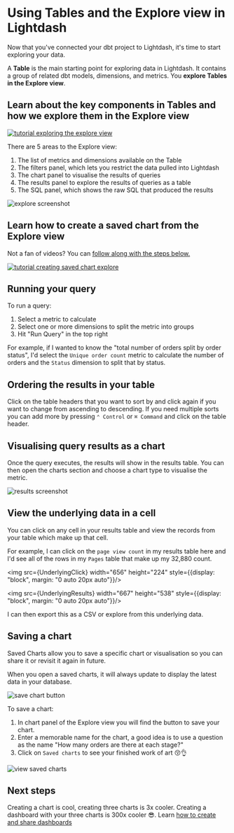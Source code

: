 
# Using Tables and the Explore view in Lightdash

Now that you've connected your dbt project to Lightdash, it's time to start exploring your data.

A **Table** is the main starting point for exploring data in Lightdash. It contains a group of related
dbt models, dimensions, and metrics. You **explore Tables in the Explore view**.

## Learn about the key components in Tables and how we explore them in the Explore view

[![tutorial exploring the explore view](./assets/tutorial_exploring_the_explore_view.png)](https://youtu.be/q6CAP4nhn4E)

There are 5 areas to the Explore view:

1. The list of metrics and dimensions available on the Table
2. The filters panel, which lets you restrict the data pulled into Lightdash
3. The chart panel to visualise the results of queries
4. The results panel to explore the results of queries as a table
5. The SQL panel, which shows the raw SQL that produced the results

![explore screenshot](./assets/explore_screenshot.png)

## Learn how to create a saved chart from the Explore view

Not a fan of videos? You can [follow along with the steps below.](#running-your-first-query)

[![tutorial creating saved chart explore](./assets/tutorial_creating_saved_chart_explore.png)](https://youtu.be/NGlsiCOV7gA)

## Running your query

To run a query:

1. Select a metric to calculate
2. Select one or more dimensions to split the metric into groups
3. Hit "Run Query" in the top right

For example, if I wanted to know the "total number of orders split by order status", I'd select the `Unique order
count` metric to calculate the number of orders and the `Status` dimension to split that by status.

## Ordering the results in your table

Click on the table headers that you want to sort by and click again if you want to change from ascending to descending.
If you need multiple sorts you can add more by pressing `⌃ Control` or `⌘ Command` and click on the table header.

## Visualising query results as a chart

Once the query executes, the results will show in the results table. You can then open the charts section and choose
a chart type to visualise the metric.

![results screenshot](./assets/results_screenshot.png)

## View the underlying data in a cell

You can click on any cell in your results table and view the records from your table which make up that cell.

For example, I can click on the `page view count` in my results table here and I'd see all of the rows in my `Pages` table that make up my 32,880 count.

<img src={UnderlyingClick} width="656" height="224" style={{display: "block", margin: "0 auto 20px auto"}}/>

<img src={UnderlyingResults} width="667" height="538" style={{display: "block", margin: "0 auto 20px auto"}}/>

I can then export this as a CSV or explore from this underlying data.

## Saving a chart

Saved Charts allow you to save a specific chart or visualisation so you can share it or revisit it again in future.

When you open a saved charts, it will always update to display the latest data in your database.

![save chart button](./assets/save_chart_action.png)

To save a chart:

1. In chart panel of the Explore view you will find the button to save your chart.
2. Enter a memorable name for the chart, a good idea is to use a question as the name "How many orders are there at each stage?"
3. Click on `Saved charts` to see your finished work of art 😚👌

![view saved charts](./assets/view_charts_action.png)

## Next steps

Creating a chart is cool, creating three charts is 3x cooler. Creating a dashboard with your three charts is 300x
cooler 😎. Learn [how to create and share dashboards](./dashboards.md)
